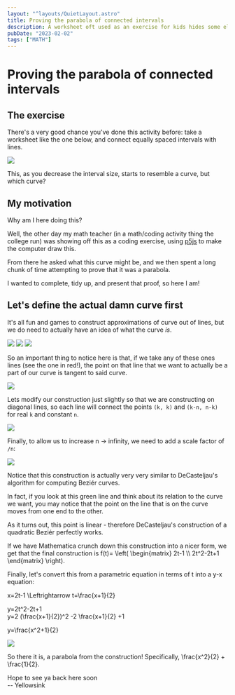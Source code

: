 ```yaml
---
layout: "^layouts/QuietLayout.astro"
title: Proving the parabola of connected intervals
description: A worksheet oft used as an exercise for kids hides some elegant maths.
pubDate: "2023-02-02"
tags: ["MATH"]
---
```



# Proving the parabola of connected intervals

## The exercise

There's a very good chance you've done this activity before: take a worksheet like the one below,
and connect equally spaced intervals with lines.

![](/sink/quiet_parabola_lines.webp)

This, as you decrease the interval size, starts to resemble a curve, but which curve?

## My motivation

Why am I here doing this?

Well, the other day my math teacher (in a math/coding activity thing the college run)
was showing off this as a coding exercise, using [p5js](https://p5js.org) to make the
computer draw this.

From there he asked what this curve might be, and we then spent a long chunk of time
attempting to prove that it was a parabola.

I wanted to complete, tidy up, and present that proof, so here I am!

## Let's define the actual damn curve first

It's all fun and games to construct approximations of curve out of lines,
but we do need to actually have an idea of what the curve *is*.

<div class="flex flex-wrap">
  <img src="/sink/quiet_parabola/approx_6.svg" />
  <img src="/sink/quiet_parabola/approx_20.svg" />
  <img src="/sink/quiet_parabola/approx_100.svg" />
</div>

So an important thing to notice here is that, if we take any of these ones lines
(see the one in red!), the point on that line that we want to actually be a part of our curve
is tangent to said curve.

![](/sink/quiet_parabola/approx_6_highlighted.svg)

Lets modify our construction just slightly so that we are constructing on diagonal lines,
so each line will connect the points `(k, k)` and `(k-n, n-k)` for real `k` and constant `n`.

![](/sink/quiet_parabola/kk_graph.svg)

Finally, to allow us to increase n -> infinity, we need to add a scale factor of `/n`:

![](/sink/quiet_parabola/kk_graph_normalised.svg)

Notice that this construction is actually very very similar to DeCasteljau's algorithm for
computing Beziér curves.

In fact, if you look at this green line and think about its relation to the curve we want,
you may notice that the point on the line that is on the curve moves from one end to the other.

As it turns out, this point is linear - therefore DeCasteljau's construction of a quadratic
Beziér perfectly works.

If we have Mathematica crunch down this construction into a nicer form, we get that
the final construction is <K>f(t)= \left( \begin\{matrix} 2t-1 \\\\ 2t^2-2t+1 \end\{matrix} \right)</K>.

Finally, let's convert this from a parametric equation in terms of t into
a y-x equation:

<K>x=2t-1 \Leftrightarrow t=\frac\{x+1}\{2}</K>  

<K>y=2t^2-2t+1</K>  
<K>y=2 (\frac\{x+1}\{2})^2 -2 \frac\{x+1}\{2} +1</K>  

<K>y=\frac\{x^2+1}\{2}</K>  

![](/sink/quiet_parabola/final_graph.svg)

So there it is, a parabola from the construction!
Specifically, <K>\frac\{x^2}\{2} + \frac\{1}\{2}</K>.

Hope to see ya back here soon  
-- Yellowsink